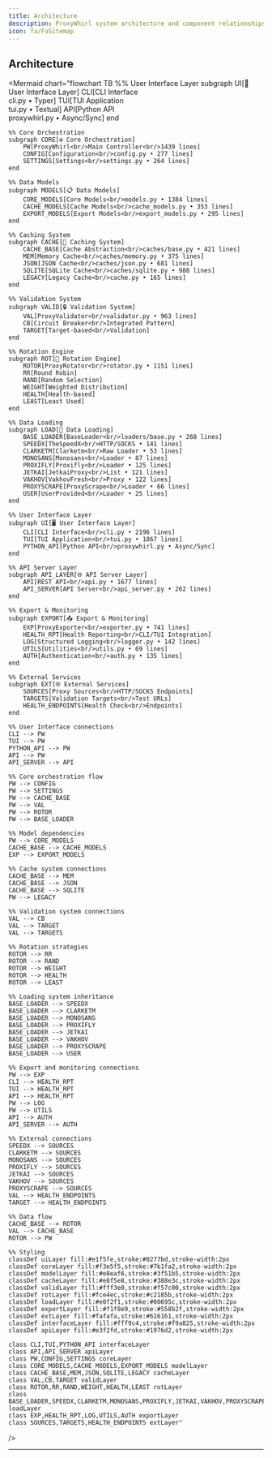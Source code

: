 ```yaml
---
title: Architecture
description: ProxyWhirl system architecture and component relationships  
icon: fa/FaSitemap
---
```


## Architecture

<Mermaid
  chart="flowchart TB
    %% User Interface Layer
    subgraph UI[🎯 User Interface Layer]
        CLI[CLI Interface<br/>cli.py • Typer]
        TUI[TUI Application<br/>tui.py • Textual]
        API[Python API<br/>proxywhirl.py • Async/Sync]
    end

    %% Core Orchestration
    subgraph CORE[⚙️ Core Orchestration]
        PW[ProxyWhirl<br/>Main Controller<br/>1439 lines]
        CONFIG[Configuration<br/>config.py • 277 lines]
        SETTINGS[Settings<br/>settings.py • 264 lines]
    end

    %% Data Models
    subgraph MODELS[📋 Data Models]
        CORE_MODELS[Core Models<br/>models.py • 1384 lines]
        CACHE_MODELS[Cache Models<br/>cache_models.py • 353 lines]
        EXPORT_MODELS[Export Models<br/>export_models.py • 295 lines]
    end

    %% Caching System
    subgraph CACHE[💾 Caching System]
        CACHE_BASE[Cache Abstraction<br/>caches/base.py • 421 lines]
        MEM[Memory Cache<br/>caches/memory.py • 375 lines]
        JSON[JSON Cache<br/>caches/json.py • 681 lines]
        SQLITE[SQLite Cache<br/>caches/sqlite.py • 988 lines]
        LEGACY[Legacy Cache<br/>cache.py • 165 lines]
    end

    %% Validation System
    subgraph VALID[🔒 Validation System]
        VAL[ProxyValidator<br/>validator.py • 963 lines]
        CB[Circuit Breaker<br/>Integrated Pattern]
        TARGET[Target-based<br/>Validation]
    end

    %% Rotation Engine
    subgraph ROT[🔄 Rotation Engine]
        ROTOR[ProxyRotator<br/>rotator.py • 1151 lines]
        RR[Round Robin]
        RAND[Random Selection]
        WEIGHT[Weighted Distribution]
        HEALTH[Health-based]
        LEAST[Least Used]
    end

    %% Data Loading
    subgraph LOAD[📡 Data Loading]
        BASE_LOADER[BaseLoader<br/>loaders/base.py • 268 lines]
        SPEEDX[TheSpeedX<br/>HTTP/SOCKS • 141 lines]
        CLARKETM[Clarketm<br/>Raw Loader • 53 lines]
        MONOSANS[Monosans<br/>Loader • 87 lines]
        PROXIFLY[Proxifly<br/>Loader • 125 lines]
        JETKAI[JetkaiProxy<br/>List • 121 lines]
        VAKHOV[VakhovFresh<br/>Proxy • 122 lines]
        PROXYSCRAPE[ProxyScrape<br/>Loader • 66 lines]
        USER[UserProvided<br/>Loader • 25 lines]
    end

    %% User Interface Layer
    subgraph UI[🖥️ User Interface Layer]
        CLI[CLI Interface<br/>cli.py • 2196 lines]
        TUI[TUI Application<br/>tui.py • 1867 lines]
        PYTHON_API[Python API<br/>proxywhirl.py • Async/Sync]
    end
    
    %% API Server Layer  
    subgraph API_LAYER[🌐 API Server Layer]
        API[REST API<br/>api.py • 1677 lines]
        API_SERVER[API Server<br/>api_server.py • 262 lines]
    end

    %% Export & Monitoring
    subgraph EXPORT[📤 Export & Monitoring]
        EXP[ProxyExporter<br/>exporter.py • 741 lines]
        HEALTH_RPT[Health Reporting<br/>CLI/TUI Integration]
        LOG[Structured Logging<br/>logger.py • 142 lines]
        UTILS[Utilities<br/>utils.py • 69 lines]
        AUTH[Authentication<br/>auth.py • 135 lines]
    end

    %% External Services
    subgraph EXT[🌐 External Services]
        SOURCES[Proxy Sources<br/>HTTP/SOCKS Endpoints]
        TARGETS[Validation Targets<br/>Test URLs]
        HEALTH_ENDPOINTS[Health Check<br/>Endpoints]
    end

    %% User Interface connections
    CLI --> PW
    TUI --> PW
    PYTHON_API --> PW
    API --> PW
    API_SERVER --> API

    %% Core orchestration flow
    PW --> CONFIG
    PW --> SETTINGS
    PW --> CACHE_BASE
    PW --> VAL
    PW --> ROTOR
    PW --> BASE_LOADER

    %% Model dependencies
    PW --> CORE_MODELS
    CACHE_BASE --> CACHE_MODELS
    EXP --> EXPORT_MODELS

    %% Cache system connections
    CACHE_BASE --> MEM
    CACHE_BASE --> JSON
    CACHE_BASE --> SQLITE
    PW --> LEGACY

    %% Validation system connections
    VAL --> CB
    VAL --> TARGET
    VAL --> TARGETS

    %% Rotation strategies
    ROTOR --> RR
    ROTOR --> RAND
    ROTOR --> WEIGHT
    ROTOR --> HEALTH
    ROTOR --> LEAST

    %% Loading system inheritance
    BASE_LOADER --> SPEEDX
    BASE_LOADER --> CLARKETM
    BASE_LOADER --> MONOSANS
    BASE_LOADER --> PROXIFLY
    BASE_LOADER --> JETKAI
    BASE_LOADER --> VAKHOV
    BASE_LOADER --> PROXYSCRAPE
    BASE_LOADER --> USER

    %% Export and monitoring connections
    PW --> EXP
    CLI --> HEALTH_RPT
    TUI --> HEALTH_RPT
    API --> HEALTH_RPT
    PW --> LOG
    PW --> UTILS
    API --> AUTH
    API_SERVER --> AUTH

    %% External connections
    SPEEDX --> SOURCES
    CLARKETM --> SOURCES
    MONOSANS --> SOURCES
    PROXIFLY --> SOURCES
    JETKAI --> SOURCES
    VAKHOV --> SOURCES
    PROXYSCRAPE --> SOURCES
    VAL --> HEALTH_ENDPOINTS
    TARGET --> HEALTH_ENDPOINTS

    %% Data flow
    CACHE_BASE --> ROTOR
    VAL --> CACHE_BASE
    ROTOR --> PW

    %% Styling
    classDef uiLayer fill:#e1f5fe,stroke:#0277bd,stroke-width:2px
    classDef coreLayer fill:#f3e5f5,stroke:#7b1fa2,stroke-width:2px
    classDef modelLayer fill:#e8eaf6,stroke:#3f51b5,stroke-width:2px
    classDef cacheLayer fill:#e8f5e8,stroke:#388e3c,stroke-width:2px
    classDef validLayer fill:#fff3e0,stroke:#f57c00,stroke-width:2px
    classDef rotLayer fill:#fce4ec,stroke:#c2185b,stroke-width:2px
    classDef loadLayer fill:#e0f2f1,stroke:#00695c,stroke-width:2px
    classDef exportLayer fill:#f1f8e9,stroke:#558b2f,stroke-width:2px
    classDef extLayer fill:#fafafa,stroke:#616161,stroke-width:2px
    classDef interfaceLayer fill:#fff9c4,stroke:#f9a825,stroke-width:2px
    classDef apiLayer fill:#e3f2fd,stroke:#1976d2,stroke-width:2px

    class CLI,TUI,PYTHON_API interfaceLayer
    class API,API_SERVER apiLayer
    class PW,CONFIG,SETTINGS coreLayer
    class CORE_MODELS,CACHE_MODELS,EXPORT_MODELS modelLayer
    class CACHE_BASE,MEM,JSON,SQLITE,LEGACY cacheLayer
    class VAL,CB,TARGET validLayer
    class ROTOR,RR,RAND,WEIGHT,HEALTH,LEAST rotLayer
    class BASE_LOADER,SPEEDX,CLARKETM,MONOSANS,PROXIFLY,JETKAI,VAKHOV,PROXYSCRAPE,USER loadLayer
    class EXP,HEALTH_RPT,LOG,UTILS,AUTH exportLayer
    class SOURCES,TARGETS,HEALTH_ENDPOINTS extLayer"
/>

---